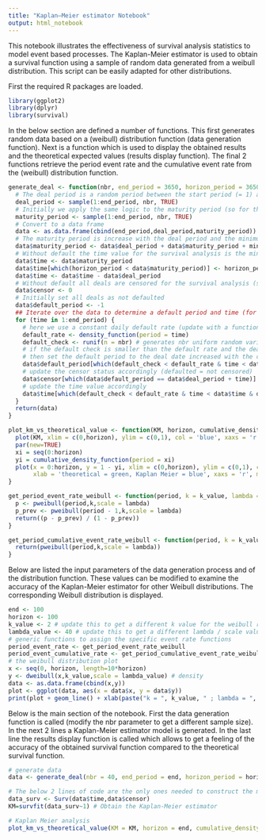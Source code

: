 ---
title: "Kaplan–Meier estimator Notebook"
output: html_notebook
---

This notebook illustrates the effectiveness of survival analysis statistics to model event based processes.
The Kaplan-Meier estimator is used to obtain a survival function using a sample of random data generated from a weibull distribution. This script can be easily adapted for other distributions.

First the required R packages are loaded. 

```{r}
library(ggplot2)
library(dplyr)
library(survival)

```
In the below section are defined a number of functions. This first generates random data based on a (weibull) distribution function (data generation function). Next is a function which is used to display the obtained results and the theoretical expected values (results display function). The final 2 functions retrieve the period event rate and the cumulative event rate from the (weibull) distribution function.
```{r}
generate_deal <- function(nbr, end_period = 3650, horizon_period = 3650, minimum_duration = 1825, density_function = 0.0001) {
  # The deal period is a random period between the start period (= 1) and the end period
  deal_period <- sample(1:end_period, nbr, TRUE)
  # Initially we apply the same logic to the maturity period (so for the moment a deal can mature before it starts)
  maturity_period <- sample(1:end_period, nbr, TRUE)
  # Convert to a data frame
  data <- as.data.frame(cbind(end_period,deal_period,maturity_period))
  # The maturity period is increase with the deal period and the minimum duration
  data$maturity_period <- data$deal_period + data$maturity_period + minimum_duration
  # Without default the time value for the survival analysis is the minimum of the maturity period and the horizon period reduced with the deal period
  data$time <- data$maturity_period
  data$time[which(horizon_period < data$maturity_period)] <- horizon_period
  data$time <- data$time - data$deal_period
  # Without default all deals are censored for the survival analysis (set to 0 and NOT to 1)
  data$censor <- 0
  # Initially set all deals as not defaulted
  data$default_period <- -1
  ## Iterate over the data to determine a default period and time (for each time period until the deal time)
  for (time in 1:end_period) {
    # here we use a constant daily default rate (update with a function call to a weibull if time permits)
    default_rate <- density_function(period = time)
    default_check <- runif(n = nbr) # generates nbr uniform random variables from 0 to 1
    # if the default check is smaller than the default rate and the deal has not matured nor has it defaulted in an earlier period
    # then set the default period to the deal date increased with the current value of time variable we are iterating over
    data$default_period[which(default_check < default_rate & time < data$time & data$default_period == -1)] <- data$deal_period[which(default_check < default_rate & time < data$time & data$default_period == -1)] + time
    # update the censor status accordingly (defaulted = not censored)
    data$censor[which(data$default_period == data$deal_period + time)] <- 1 # set to 1 and NOT to 0
    # update the time value accordingly
    data$time[which(default_check < default_rate & time < data$time & data$default_period == data$deal_period + time)] <- time
  }
  return(data)
}

plot_km_vs_theoretical_value <- function(KM, horizon, cumulative_density_function) {
  plot(KM, xlim = c(0,horizon), ylim = c(0,1), col = 'blue', xaxs = 'r') # plots the KM with 95% confidence intervals
  par(new=TRUE)
  xi = seq(0:horizon)
  yi = cumulative_density_function(period = xi)
  plot(x = 0:horizon, y = 1 - yi, xlim = c(0,horizon), ylim = c(0,1), col = 'green',
       xlab = 'theoretical = green, Kaplan Meier = blue', xaxs = 'r', main = paste0('horizon set to ', horizon))
}

get_period_event_rate_weibull <- function(period, k = k_value, lambda = lambda_value) {
  p <- pweibull(period,k,scale = lambda)
  p_prev <- pweibull(period - 1,k,scale = lambda)
  return((p - p_prev) / (1 - p_prev))
}

get_period_cumulative_event_rate_weibull <- function(period, k = k_value, lambda = lambda_value) {
  return(pweibull(period,k,scale = lambda))
}
```
Below are listed the input parameters of the data generation process and of the distribution function. These values can be modified to examine the accuracy of the Kaplan-Meier estimator for other Weibull distributions. The corresponding Weibull distribution is displayed.
```{r}
end <- 100
horizon <- 100
k_value <- 2 # update this to get a different k value for the weibull rate
lambda_value <- 40 # update this to get a different lambda / scale value for the weibull rate
# generic functions to assign the specific event rate functions
period_event_rate <- get_period_event_rate_weibull
period_event_cumulative_rate <- get_period_cumulative_event_rate_weibull
# the weibull distribution plot
x <- seq(0, horizon, length=10*horizon)
y <- dweibull(x,k_value,scale = lambda_value) # density
data <- as.data.frame(cbind(x,y))
plot <- ggplot(data, aes(x = data$x, y = data$y))
print(plot + geom_line() + xlab(paste("k = ", k_value, " ; lambda = ", lambda_value)) + ylab("Weibull density"))
```
Below is the main section of the notebook.
First the data generation function is called (modify the nbr parameter to get a different sample size).
In the next 2 lines a Kaplan-Meier estimator model is generated.
In the last line the results display function is called which allows to get a feeling of the accuracy of the obtained survival function compared to the theoretical survival function.
```{r}
# generate data
data <- generate_deal(nbr = 40, end_period = end, horizon_period = horizon, minimum_duration = 10, density_function = period_event_rate)

# The below 2 lines of code are the only ones needed to construct the model
data_surv <- Surv(data$time,data$censor)
KM=survfit(data_surv~1) # Obtain the Kaplan-Meier estimator

# Kaplan Meier analysis
plot_km_vs_theoretical_value(KM = KM, horizon = end, cumulative_density_function = period_event_cumulative_rate)
```
